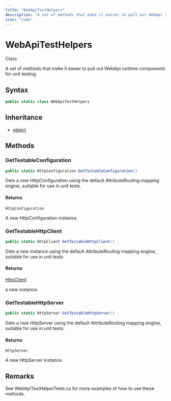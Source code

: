 ```yaml
---
title: "WebApiTestHelpers"
description: "A set of methods that make it easier to pull out WebApi runtime components for unit testing."
icon: "cube"
---
```


# WebApiTestHelpers

<Badge variant="outline">Class</Badge>

A set of methods that make it easier to pull out WebApi runtime components for unit testing.

## Syntax

```csharp
public static class WebApiTestHelpers
```

## Inheritance

- [object](https://learn.microsoft.com/dotnet/api/system.object)

## Methods

### GetTestableConfiguration

```csharp
public static HttpConfiguration GetTestableConfiguration()
```

Gets a new HttpConfiguration using the default AttributeRouting mapping engine, suitable for use in unit tests.

#### Returns

``HttpConfiguration``

A new HttpConfiguration instance.

### GetTestableHttpClient

```csharp
public static HttpClient GetTestableHttpClient()
```

Gets a new <xref href="System.Net.Http.HttpClient" data-throw-if-not-resolved="false"></xref> instance using the default AttributeRouting mapping engine, suitable for use in unit tests

#### Returns

[HttpClient](https://learn.microsoft.com/dotnet/api/system.net.http.httpclient)

a new <xref href="System.Net.Http.HttpClient" data-throw-if-not-resolved="false"></xref> instance.

### GetTestableHttpServer

```csharp
public static HttpServer GetTestableHttpServer()
```

Gets a new HttpServer using the default AttributeRouting mapping engine, suitable for use in unit tests.

#### Returns

``HttpServer``

A new HttpServer instance.


## Remarks

See WebApiTestHelperTests.cs for more examples of how to use these methods.

